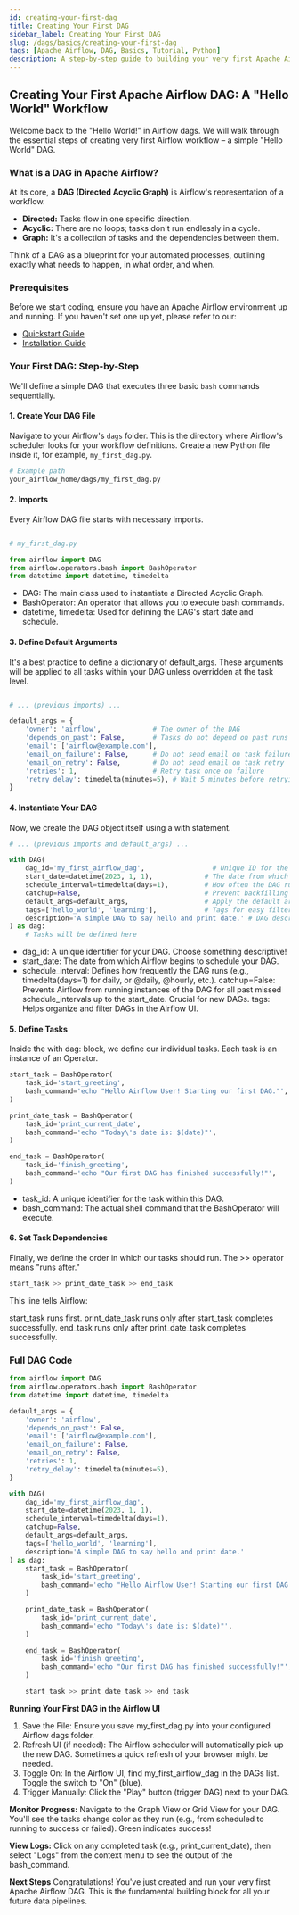 ```yaml
---
id: creating-your-first-dag
title: Creating Your First DAG
sidebar_label: Creating Your First DAG
slug: /dags/basics/creating-your-first-dag
tags: [Apache Airflow, DAG, Basics, Tutorial, Python]
description: A step-by-step guide to building your very first Apache Airflow DAG, understanding its core components and running it.
---
```



## Creating Your First Apache Airflow DAG: A "Hello World" Workflow

Welcome back to the "Hello World!" in Airflow dags. We will walk through the essential steps of creating very first Airflow workflow – a simple "Hello World" DAG. 

### What is a DAG in Apache Airflow?

At its core, a **DAG (Directed Acyclic Graph)** is Airflow's representation of a workflow.

* **Directed:** Tasks flow in one specific direction.
* **Acyclic:** There are no loops; tasks don't run endlessly in a cycle.
* **Graph:** It's a collection of tasks and the dependencies between them.

Think of a DAG as a blueprint for your automated processes, outlining exactly what needs to happen, in what order, and when.

### Prerequisites

Before we start coding, ensure you have an Apache Airflow environment up and running. If you haven't set one up yet, please refer to our:
* [Quickstart Guide](/quickstart)
* [Installation Guide](/installation)

### Your First DAG: Step-by-Step

We'll define a simple DAG that executes three basic `bash` commands sequentially.

#### 1. Create Your DAG File

Navigate to your Airflow's `dags` folder. This is the directory where Airflow's scheduler looks for your workflow definitions. Create a new Python file inside it, for example, `my_first_dag.py`.

```bash
# Example path
your_airflow_home/dags/my_first_dag.py
```

#### 2. Imports
Every Airflow DAG file starts with necessary imports.

```Python

# my_first_dag.py

from airflow import DAG
from airflow.operators.bash import BashOperator
from datetime import datetime, timedelta
```

* DAG: The main class used to instantiate a Directed Acyclic Graph.
* BashOperator: An operator that allows you to execute bash commands.
* datetime, timedelta: Used for defining the DAG's start date and schedule.

#### 3. Define Default Arguments
It's a best practice to define a dictionary of default_args. These arguments will be applied to all tasks within your DAG unless overridden at the task level.

```Python

# ... (previous imports) ...

default_args = {
    'owner': 'airflow',             # The owner of the DAG
    'depends_on_past': False,       # Tasks do not depend on past runs
    'email': ['airflow@example.com'],
    'email_on_failure': False,      # Do not send email on task failure
    'email_on_retry': False,        # Do not send email on task retry
    'retries': 1,                   # Retry task once on failure
    'retry_delay': timedelta(minutes=5), # Wait 5 minutes before retrying
}
```


#### 4. Instantiate Your DAG
Now, we create the DAG object itself using a with statement.

```Python
# ... (previous imports and default_args) ...

with DAG(
    dag_id='my_first_airflow_dag',                 # Unique ID for the DAG
    start_date=datetime(2023, 1, 1),             # The date from which the DAG starts running
    schedule_interval=timedelta(days=1),         # How often the DAG runs (e.g., daily)
    catchup=False,                               # Prevent backfilling for past missed schedules
    default_args=default_args,                   # Apply the default arguments
    tags=['hello_world', 'learning'],            # Tags for easy filtering in the UI
    description='A simple DAG to say hello and print date.' # DAG description
) as dag:
    # Tasks will be defined here

```

* dag_id: A unique identifier for your DAG. Choose something descriptive!
* start_date: The date from which Airflow begins to schedule your DAG.
* schedule_interval: Defines how frequently the DAG runs (e.g., timedelta(days=1) for daily, or @daily, @hourly, etc.).
catchup=False: Prevents Airflow from running instances of the DAG for all past missed schedule_intervals up to the start_date. Crucial for new DAGs.
tags: Helps organize and filter DAGs in the Airflow UI.

#### 5. Define Tasks
Inside the with dag: block, we define our individual tasks. Each task is an instance of an Operator.

```Python
start_task = BashOperator(
    task_id='start_greeting',
    bash_command='echo "Hello Airflow User! Starting our first DAG."',
)

print_date_task = BashOperator(
    task_id='print_current_date',
    bash_command='echo "Today\'s date is: $(date)"',
)

end_task = BashOperator(
    task_id='finish_greeting',
    bash_command='echo "Our first DAG has finished successfully!"',
)
```

* task_id: A unique identifier for the task within this DAG.
* bash_command: The actual shell command that the BashOperator will execute.

#### 6. Set Task Dependencies
Finally, we define the order in which our tasks should run. The >> operator means "runs after."

```Python
start_task >> print_date_task >> end_task
```
This line tells Airflow:

start_task runs first.
print_date_task runs only after start_task completes successfully.
end_task runs only after print_date_task completes successfully.

### Full DAG Code

```Python
from airflow import DAG
from airflow.operators.bash import BashOperator
from datetime import datetime, timedelta

default_args = {
    'owner': 'airflow',
    'depends_on_past': False,
    'email': ['airflow@example.com'],
    'email_on_failure': False,
    'email_on_retry': False,
    'retries': 1,
    'retry_delay': timedelta(minutes=5),
}

with DAG(
    dag_id='my_first_airflow_dag',
    start_date=datetime(2023, 1, 1),
    schedule_interval=timedelta(days=1),
    catchup=False,
    default_args=default_args,
    tags=['hello_world', 'learning'],
    description='A simple DAG to say hello and print date.'
) as dag:
    start_task = BashOperator(
        task_id='start_greeting',
        bash_command='echo "Hello Airflow User! Starting our first DAG."',
    )

    print_date_task = BashOperator(
        task_id='print_current_date',
        bash_command='echo "Today\'s date is: $(date)"',
    )

    end_task = BashOperator(
        task_id='finish_greeting',
        bash_command='echo "Our first DAG has finished successfully!"',
    )

    start_task >> print_date_task >> end_task
```

**Running Your First DAG in the Airflow UI**
1. Save the File: Ensure you save my_first_dag.py into your configured Airflow dags folder.
2. Refresh UI (if needed): The Airflow scheduler will automatically pick up the new DAG. Sometimes a quick refresh of your browser might be needed.
3. Toggle On: In the Airflow UI, find my_first_airflow_dag in the DAGs list. Toggle the switch to "On" (blue).
4. Trigger Manually: Click the "Play" button (trigger DAG) next to your DAG.

**Monitor Progress:**
Navigate to the Graph View or Grid View for your DAG. You'll see the tasks change color as they run (e.g., from scheduled to running to success or failed).
Green indicates success!

**View Logs:** Click on any completed task (e.g., print_current_date), then select "Logs" from the context menu to see the output of the bash_command.

**Next Steps**
Congratulations! You've just created and run your very first Apache Airflow DAG. This is the fundamental building block for all your future data pipelines.
